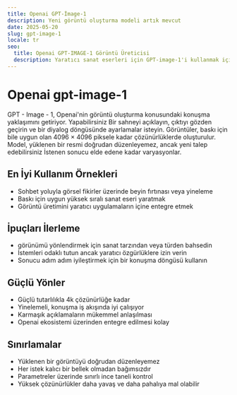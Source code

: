 ```yaml
---
title: Openai GPT-İmage-1
description: Yeni görüntü oluşturma modeli artık mevcut
date: 2025-05-20
slug: gpt-image-1
locale: tr
seo:
  title: Openai GPT-IMAGE-1 Görüntü Üreticisi
  description: Yaratıcı sanat eserleri için GPT-image-1'i kullanmak için ipuçları
---
```


# Openai gpt-image-1

GPT - Image - 1, Openai'nin görüntü oluşturma konusundaki konuşma yaklaşımını getiriyor. Yapabilirsiniz
Bir sahneyi açıklayın, çıktıyı gözden geçirin ve bir diyalog döngüsünde ayarlamalar isteyin.
Görüntüler, baskı için bile uygun olan 4096 × 4096 piksele kadar çözünürlüklerde oluşturulur.
Model, yüklenen bir resmi doğrudan düzenleyemez, ancak yeni talep edebilirsiniz
İstenen sonucu elde edene kadar varyasyonlar.

## En İyi Kullanım Örnekleri

- Sohbet yoluyla görsel fikirler üzerinde beyin fırtınası veya yineleme
- Baskı için uygun yüksek sıralı sanat eseri yaratmak
- Görüntü üretimini yaratıcı uygulamaların içine entegre etmek

## İpuçları İlerleme

- görünümü yönlendirmek için sanat tarzından veya türden bahsedin
- İstemleri odaklı tutun ancak yaratıcı özgürlüklere izin verin
- Sonucu adım adım iyileştirmek için bir konuşma döngüsü kullanın

## Güçlü Yönler

- Güçlü tutarlılıkla 4k çözünürlüğe kadar
- Yinelemeli, konuşma iş akışında iyi çalışıyor
- Karmaşık açıklamaların mükemmel anlaşılması
- Openai ekosistemi üzerinden entegre edilmesi kolay

## Sınırlamalar

- Yüklenen bir görüntüyü doğrudan düzenleyemez
- Her istek kalıcı bir bellek olmadan bağımsızdır
- Parametreler üzerinde sınırlı ince taneli kontrol
- Yüksek çözünürlükler daha yavaş ve daha pahalıya mal olabilir
